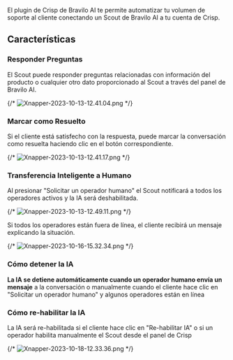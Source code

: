 El plugin de Crisp de Bravilo AI te permite automatizar tu volumen de soporte al cliente conectando un Scout de Bravilo AI a tu cuenta de Crisp.

## Características

### Responder Preguntas

El Scout puede responder preguntas relacionadas con información del producto o cualquier otro dato proporcionado al Scout a través del panel de Bravilo AI.

{/* ![Xnapper-2023-10-13-12.41.04.png](/images/crisp/Xnapper-2023-10-13-12.41.04.png) */}

### Marcar como Resuelto

Si el cliente está satisfecho con la respuesta, puede marcar la conversación como resuelta haciendo clic en el botón correspondiente.

{/* ![Xnapper-2023-10-13-12.41.17.png](/images/crisp/Xnapper-2023-10-13-12.41.17.png) */}

### Transferencia Inteligente a Humano

Al presionar "Solicitar un operador humano" el Scout notificará a todos los operadores activos y la IA será deshabilitada.

{/* ![Xnapper-2023-10-13-12.49.11.png](/images/crisp/Xnapper-2023-10-13-12.49.11.png) */}

Si todos los operadores están fuera de línea, el cliente recibirá un mensaje explicando la situación.

{/* ![Xnapper-2023-10-16-15.32.34.png](/images/crisp/Xnapper-2023-10-16-15.32.34.png) */}

### Cómo detener la IA

**La IA se detiene automáticamente cuando un operador humano envía un mensaje** a la conversación o manualmente cuando el cliente hace clic en "Solicitar un operador humano" y algunos operadores están en línea

### Cómo re-habilitar la IA

La IA será re-habilitada si el cliente hace clic en "Re-habilitar IA" o si un operador habilita manualmente el Scout desde el panel de Crisp

{/* ![Xnapper-2023-10-18-12.33.36.png](/images/crisp/Xnapper-2023-10-18-12.33.36.png) */}
